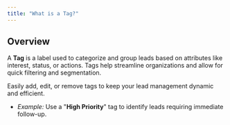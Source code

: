 ```yaml
---
title: "What is a Tag?"
---
```


## **Overview**

A **Tag** is a label used to categorize and group leads based on attributes like interest, status, or actions. Tags help streamline organizations and allow for quick filtering and segmentation.

Easily add, edit, or remove tags to keep your lead management dynamic and efficient.

- _Example:_ Use a "**High Priority**" tag to identify leads requiring immediate follow-up.